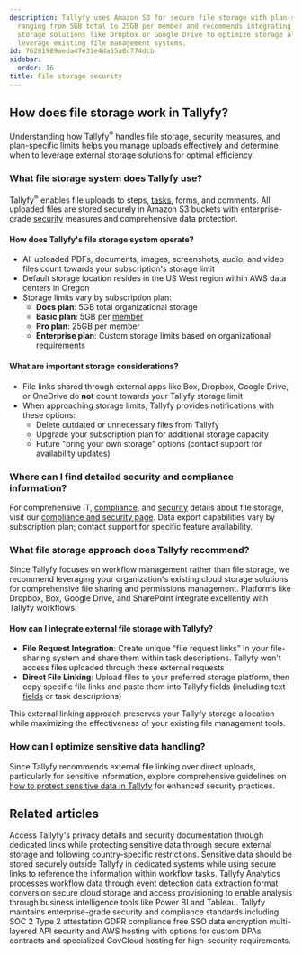 ```yaml
---
description: Tallyfy uses Amazon S3 for secure file storage with plan-specific limits
  ranging from 5GB total to 25GB per member and recommends integrating external cloud
  storage solutions like Dropbox or Google Drive to optimize storage allocation and
  leverage existing file management systems.
id: 76281989aeda47e31e4da55a8c774dcb
sidebar:
  order: 16
title: File storage security
---
```


## How does file storage work in Tallyfy?

Understanding how Tallyfy<sup>®</sup> handles file storage, security measures, and plan-specific limits helps you manage uploads effectively and determine when to leverage external storage solutions for optimal efficiency.

### What file storage system does Tallyfy use?

Tallyfy<sup>®</sup> enables file uploads to steps, [tasks](/products/pro/tracking-and-tasks/tasks/), forms, and comments. All uploaded files are stored securely in Amazon S3 buckets with enterprise-grade [security](/products/pro/compliance/) measures and comprehensive data protection.

#### How does Tallyfy's file storage system operate?

- All uploaded PDFs, documents, images, screenshots, audio, and video files count towards your subscription's storage limit
- Default storage location resides in the US West region within AWS data centers in Oregon
- Storage limits vary by subscription plan:
    - **Docs plan**: 5GB total organizational storage
    - **Basic plan**: 5GB per [member](/products/pro/documenting/members/)
    - **Pro plan**: 25GB per member
    - **Enterprise plan**: Custom storage limits based on organizational requirements

#### What are important storage considerations?

- File links shared through external apps like Box, Dropbox, Google Drive, or OneDrive do **not** count towards your Tallyfy storage limit
- When approaching storage limits, Tallyfy provides notifications with these options:
    - Delete outdated or unnecessary files from Tallyfy
    - Upgrade your subscription plan for additional storage capacity
    - Future "bring your own storage" options (contact support for availability updates)

### Where can I find detailed security and compliance information?

For comprehensive IT, [compliance](/products/pro/compliance/), and [security](/products/pro/compliance/) details about file storage, visit our [compliance and security page](https://tallyfy.com/legal/compliance-security/). Data export capabilities vary by subscription plan; contact support for specific feature availability.

### What file storage approach does Tallyfy recommend?

Since Tallyfy focuses on workflow management rather than file storage, we recommend leveraging your organization's existing cloud storage solutions for comprehensive file sharing and permissions management. Platforms like Dropbox, Box, Google Drive, and SharePoint integrate excellently with Tallyfy workflows.

#### How can I integrate external file storage with Tallyfy?

- **File Request Integration**: Create unique "file request links" in your file-sharing system and share them within task descriptions. Tallyfy won't access files uploaded through these external requests
- **Direct File Linking**: Upload files to your preferred storage platform, then copy specific file links and paste them into Tallyfy fields (including text [fields](/products/pro/tracking-and-tasks/tasks/what-are-form-fields-in-tallyfy/) or task descriptions)

This external linking approach preserves your Tallyfy storage allocation while maximizing the effectiveness of your existing file management tools.

### How can I optimize sensitive data handling?

Since Tallyfy recommends external file linking over direct uploads, particularly for sensitive information, explore comprehensive guidelines on [how to protect sensitive data in Tallyfy](/products/pro/tracking-and-tasks/how-can-i-protect-sensitive-data-in-tallyfy/) for enhanced security practices.


## Related articles
<CardGrid>
<LinkTitleCard header="<b>Terms Legals > Tallyfy's privacy policy</b>" href="/products/pro/miscellaneous/terms-legals/where-can-i-find-tallyfys-privacy-policy/" > Access Tallyfy's privacy details and security documentation through dedicated links while protecting sensitive data through secure external storage and following country-specific restrictions. </LinkTitleCard>
<LinkTitleCard header="<b>Tracking And Tasks > Protect sensitive data</b>" href="/products/pro/tracking-and-tasks/how-can-i-protect-sensitive-data-in-tallyfy/" > Sensitive data should be stored securely outside Tallyfy in dedicated systems while using secure links to reference the information within workflow tasks. </LinkTitleCard>
<LinkTitleCard header="<b>Analytics > How Tallyfy Analytics works</b>" href="/products/pro/integrations/analytics/how-does-tallyfy-analytics-process-my-data/" > Tallyfy Analytics processes workflow data through event detection data extraction format conversion secure cloud storage and access provisioning to enable analysis through business intelligence tools like Power BI and Tableau. </LinkTitleCard>
<LinkTitleCard header="<b>Miscellaneous > Terms & legals</b>" href="/products/pro/miscellaneous/terms-legals/" > Tallyfy maintains enterprise-grade security and compliance standards including SOC 2 Type 2 attestation GDPR compliance free SSO data encryption multi-layered API security and AWS hosting with options for custom DPAs contracts and specialized GovCloud hosting for high-security requirements. </LinkTitleCard>
</CardGrid>